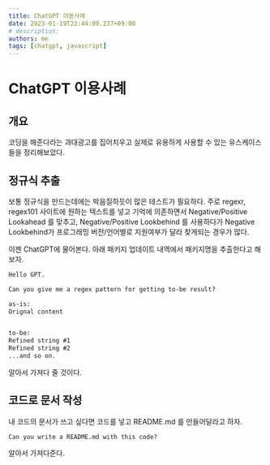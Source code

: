 ```yaml
---
title: ChatGPT 이용사례
date: 2023-01-19T22:44:09.237+09:00
# description:
authors: me
tags: [chatgpt, javascript]
---
```


# ChatGPT 이용사례

## 개요

코딩을 해준다라는 과대광고를 집어치우고 실제로 유용하게 사용할 수 있는 유스케이스들을 정리해보았다.

## 정규식 추출

보통 정규식을 만드는데에는 박음질하듯이 많은 테스트가 필요하다.
주로 regexr, regex101 사이트에 원하는 텍스트를 넣고 기억에 의존하면서 Negative/Positive Lookahead 를 맞추고, Negative/Positive Lookbehind 를 사용하다가 Negative Lookbehind가 프로그래밍 버전/언어별로 지원여부가 달라 찾게되는 경우가 많다.

이젠 ChatGPT에 물어본다. 아래 패키지 업데이트 내역에서 패키지명을 추출한다고 해보자.

```txt
Hello GPT.

Can you give me a regex pattern for getting to-be result?

as-is:
Orignal content


to-be:
Refined string #1
Refined string #2
...and so on.
```

알아서 가져다 줄 것이다.

## 코드로 문서 작성

내 코드의 문서가 쓰고 싶다면 코드를 넣고 README.md 를 만들어달라고 하자.

```
Can you write a README.md with this code?
```

알아서 가져다준다.
